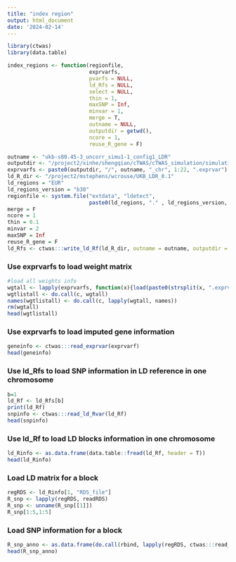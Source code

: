 ```yaml
---
title: "index region"
output: html_document
date: '2024-02-14'
---
```


```r
library(ctwas)
library(data.table)
```

```r
index_regions <- function(regionfile,
                          exprvarfs,
                          pvarfs = NULL,
                          ld_Rfs = NULL,
                          select = NULL,
                          thin = 1,
                          maxSNP = Inf,
                          minvar = 1,
                          merge = T,
                          outname = NULL,
                          outputdir = getwd(),
                          ncore = 1,
                          reuse_R_gene = F)
```


```r
outname <- "ukb-s80.45-3_uncorr_simu1-1_config1_LDR"
outputdir <- "/project2/xinhe/shengqian/cTWAS/cTWAS_simulation/simulation_uncorrelated_ten_tissues_nomerge/"
exprvarfs <- paste0(outputdir, "/", outname, "_chr", 1:22, ".exprvar")
ld_R_dir <- "/project2/mstephens/wcrouse/UKB_LDR_0.1"
ld_regions = "EUR"
ld_regions_version = "b38"
regionfile <- system.file("extdata", "ldetect",
                          paste0(ld_regions, "." , ld_regions_version, ".bed"), package="ctwas")
merge = F
ncore = 1
thin = 0.1
minvar = 2
maxSNP = Inf
reuse_R_gene = F
ld_Rfs <- ctwas:::write_ld_Rf(ld_R_dir, outname = outname, outputdir = outputdir)
```

### Use exprvarfs to load weight matrix
```r
#load all weights info
wgtall <- lapply(exprvarfs, function(x){load(paste0(strsplit(x, ".exprvar")[[1]], ".exprqc.Rd")); wgtlist})
wgtlistall <- do.call(c, wgtall)
names(wgtlistall) <- do.call(c, lapply(wgtall, names))
rm(wgtall)
head(wgtlistall)
```

### Use exprvarfs to load imputed gene information
```r
geneinfo <- ctwas:::read_exprvar(exprvarf)
head(geneinfo)
```


### Use ld_Rfs to load SNP information in LD reference in one chromosome
```r
b=1
ld_Rf <- ld_Rfs[b]
print(ld_Rf)
snpinfo <- ctwas:::read_ld_Rvar(ld_Rf)
head(snpinfo)
```
### Use ld_Rf to load LD blocks information in one chromosome
```r
ld_Rinfo <- as.data.frame(data.table::fread(ld_Rf, header = T))
head(ld_Rinfo)
```

### Load LD matrix for a block
```r
regRDS <- ld_Rinfo[1, "RDS_file"]
R_snp <- lapply(regRDS, readRDS)
R_snp <- unname(R_snp[[1]])
R_snp[1:5,1:5]
```

### Load SNP information for a block
```r
R_snp_anno <- as.data.frame(do.call(rbind, lapply(regRDS, ctwas:::read_ld_Rvar_RDS)))
head(R_snp_anno)
```